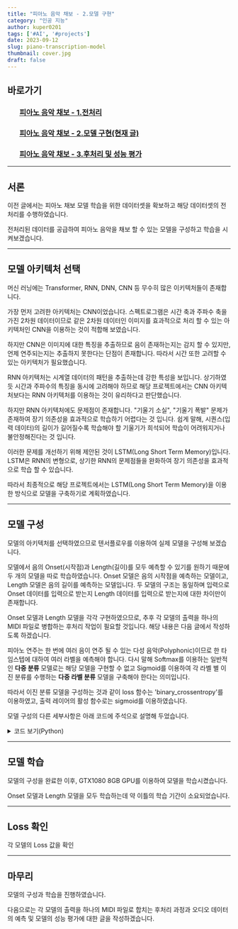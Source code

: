 ```yaml
---
title: "피아노 음악 채보 - 2.모델 구현"
category: "인공 지능"
author: kuper0201
tags: ['#AI', '#projects']
date: 2023-09-12
slug: piano-transcription-model
thumbnail: cover.jpg
draft: false
---
```


## 바로가기

### &nbsp; &nbsp; &nbsp; &nbsp;[피아노 음악 채보 - 1.전처리](https://jeong-jun.su/piano-transcription-preproc)
### &nbsp; &nbsp; &nbsp; &nbsp;[피아노 음악 채보 - 2.모델 구현(현재 글)](#서론)
### &nbsp; &nbsp; &nbsp; &nbsp;[피아노 음악 채보 - 3.후처리 및 성능 평가](https://jeong-jun.su/piano-transcription-postproc)

---

## 서론

이전 글에서는 피아노 채보 모델 학습을 위한 데이터셋을 확보하고 해당 데이터셋의 전처리를 수행하였습니다.

전처리된 데이터를 공급하여 피아노 음악을 채보 할 수 있는 모델을 구성하고 학습을 시켜보겠습니다.

---

## 모델 아키텍처 선택

머신 러닝에는 Transformer, RNN, DNN, CNN 등 무수히 많은 이키텍처들이 존재합니다.

가장 먼저 고려한 아키텍처는 CNN이었습니다. 스펙트로그램은 시간 축과 주파수 축을 가진 2차원 데이터이므로 같은 2차원 데이터인 이미지를 효과적으로 처리 할 수 있는 아키텍처인 CNN을 이용하는 것이 적합해 보였습니다.

하지만 CNN은 이미지에 대한 특징을 추출하므로 음이 존재하는지는 감지 할 수 있지만, 언제 연주되는지는 추출하지 못한다는 단점이 존재합니다. 따라서 시간 또한 고려할 수 있는 아키텍처가 필요했습니다.

RNN 아키텍처는 시계열 데이터의 패턴을 추출하는데 강한 특성을 보입니다. 상기하였듯 시간과 주파수의 특징을 동시에 고려해야 하므로 해당 프로젝트에서는 CNN 아키텍처보다는 RNN 아키텍처를 이용하는 것이 유리하다고 판단했습니다.

하지만 RNN 아키텍처에도 문제점이 존재합니다.  "기울기 소실", "기울기 폭발" 문제가 존재하여 장기 의존성을 효과적으로 학습하기 어렵다는 것 입니다. 쉽게 말해, 시퀀스(입력 데이터)의 길이가 길어질수록 학습해야 할 기울기가 희석되어 학습이 어려워지거나 불안정해진다는 것 입니다.

이러한 문제를 개선하기 위해 제안된 것이 LSTM(Long Short Term Memory)입니다. LSTM은 RNN의 변형으로, 상기한 RNN의 문제점들을 완화하여 장기 의존성을 효과적으로 학습 할 수 있습니다.

따라서 최종적으로 해당 프로젝트에서는 LSTM(Long Short Term Memory)을 이용한 방식으로 모델을 구축하기로 계획하였습니다.

---

## 모델 구성

모델의 아키텍처를 선택하였으므로 텐서플로우를 이용하여 실제 모델을 구성해 보겠습니다.

모델에서 음의 Onset(시작점)과 Length(길이)를 모두 예측할 수 있기를 원하기 때문에 두 개의 모델을 따로 학습하였습니다. Onset 모델은 음의 시작점을 예측하는 모델이고, Length 모델은 음의 길이를 예측하는 모델입니다. 두 모델의 구조는 동일하며 입력으로 Onset 데이터를 입력으로 받는지 Length 데이터를 입력으로 받는지에 대한 차이만이 존재합니다.

Onset 모델과 Length 모델을 각각 구현하였으므로, 추후 각 모델의 출력을 하나의 MIDI 파일로 병합하는 후처리 작업이 필요할 것입니다. 해당 내용은 다음 글에서 작성하도록 하겠습니다.

피아노 연주는 한 번에 여러 음이 연주 될 수 있는 다성 음악(Polyphonic)이므로 한 타임스텝에 대하여 여러 라벨을 예측해야 합니다. 다시 말해 Softmax를 이용하는 일반적인 **다중 분류** 모델로는 해당 모델을 구현할 수 없고 Sigmoid를 이용하여 각 라벨 별 이진 분류를 수행하는 **다중 라벨 분류** 모델을 구축해야 한다는 의미입니다.

따라서 이진 분류 모델을 구성하는 것과 같이 loss 함수는 'binary_crossentropy'를 이용하였고, 출력 레이어의 활성 함수로는 sigmoid를 이용하였습니다.

모델 구성의 다른 세부사항은 아래 코드에 주석으로 설명해 두었습니다.

<details markdown="1">
<summary>코드 보기(Python)</summary>

```javascript
import glob
import numpy as np
from keras import Model
from tensorflow import keras
from keras.layers import Dense, Input, Activation, Bidirectional, LSTM, TimeDistributed
from keras.callbacks import ModelCheckpoint, EarlyStopping
import tensorflow.python.keras.optimizers

import warnings
warnings.filterwarnings("ignore")

import tensorflow.python.keras.mixed_precision.policy as mixed_precision
policy = mixed_precision.Policy('mixed_float16')
mixed_precision.set_global_policy(policy)

train_x, train_onset = [], []
valid_x, valid_onset = [], []

model = None

# 데이터셋 제너레이터 함수
def dataSetGenerator(x_path, onset_path):
    for a, b in zip(x_path, onset_path):
        X, ONSET = [], []
        X.append(np.load(a))
        ONSET.append(np.load(b))

        X = np.concatenate(X, axis=0)
        ONSET = np.concatenate(ONSET, axis=0)

        X = X / np.max(X)
        
        # 배치 간의 연결 끊기 위한 함수
        model.reset_states()
        
        for x, onset in zip(X, ONSET):
            yield (x, onset)

# 모델 생성 함수
def buildModel():
    # 입력 레이어
    input_layer = Input(batch_input_shape=(10, 100, 264), name='onset_input')

    # LSTM 레이어
    onset_lstm = Bidirectional(LSTM(128, activation='tanh', return_sequences=True, stateful=True, name='onset_lstm'))(input_layer)

    # 출력 레이어 - sigmoid 사용
    onset_out = TimeDistributed(Dense(88, activation='sigmoid', kernel_initializer='he_normal', name='onset_output'))(onset_lstm)

    model = keras.Model(inputs=input_layer, outputs=onset_out)
    return model

# 학습하기 위한 함수
def train(trainX, trainOnset, validX, validOnset):
    for x_name, onset_name in zip(glob.glob(trainX), glob.glob(trainOnset)):
        train_x.append(x_name)
        train_onset.append(onset_name)

    for x_name, onset_name in zip(glob.glob(validX), glob.glob(validOnset)):
        valid_x.append(x_name)
        valid_onset.append(onset_name)

    input_signature = (tensorflow.float32, tensorflow.int8)
    in_out_shape = ([100, 264], [100, 88])

    global model
    model = buildModel()
    trainSet = tensorflow.data.Dataset.from_generator(dataSetGenerator, input_signature, in_out_shape, args=[train_x, train_onset])
    validSet = tensorflow.data.Dataset.from_generator(dataSetGenerator, input_signature, in_out_shape, args=[valid_x, valid_onset])
    
    # 배치 크기를 10으로, 남는 배치는 버림
    trainSet = trainSet.batch(10, drop_remainder=True).prefetch(tensorflow.data.experimental.AUTOTUNE)
    validSet = validSet.batch(10, drop_remainder=True).prefetch(tensorflow.data.experimental.AUTOTUNE)
    
    # 체크포인트, 조기 종료 콜백 설정
    checkpoint = ModelCheckpoint('onset_detector.h5', monitor='val_loss', verbose=1, save_best_only=True, mode='auto')
    early_stop = EarlyStopping(patience=5, monitor='val_loss', verbose=1, mode='auto')
    
    # loss 함수로 binary_crossentropy 사용
    opt = tensorflow.optimizers.Adam(learning_rate=0.0005)
    model.compile(loss='binary_crossentropy', optimizer=opt, metrics=['accuracy'])
    
    # 순차적인 패턴 학습해야 하므로, shuffle을 하지 않음
    model.fit(trainSet, validation_data=validSet, epochs=1000, shuffle=False, callbacks=[checkpoint, early_stop])

if __name__ == '__main__':
    train('../PreProc/trainX/*.npy', '../PreProc/trainONSET/*.npy', '../PreProc/validX/*.npy', '../PreProc/validONSET/*.npy')
```
</details>

---

## 모델 학습

모델의 구성을 완료한 이후, GTX1080 8GB GPU를 이용하여 모델을 학습시켰습니다.

Onset 모델과 Length 모델을 모두 학습하는데 약 이틀의 학습 기간이 소요되었습니다.

---

## Loss 확인

각 모델의 Loss 값을 확인

---

## 마무리

모델의 구성과 학습을 진행하였습니다.

다음으로는 각 모델의 출력을 하나의 MIDI 파일로 합치는 후처리 과정과 오디오 데이터의 예측 및 모델의 성능 평가에 대한 글을 작성하겠습니다.